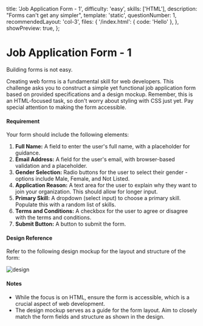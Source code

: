
  title: 'Job Application Form - 1',
  difficulty: 'easy',
  skills: ['HTML'],
  description: "Forms can't get any simpler",
  template: 'static',
  questionNumber: 1,
  recommendedLayout: 'col-3',
  files: {
    '/index.html': {
      code: '<body>Hello</body>'
    },
  },
  showPreview: true,
};

# Job Application Form - 1

Building forms is not easy.

Creating web forms is a fundamental skill for web developers. This challenge asks you to construct a simple yet functional job application form based on provided specifications and a design mockup. Remember, this is an HTML-focused task, so don't worry about styling with CSS just yet. Pay special attention to making the form accessible.

#### Requirement
Your form should include the following elements:

1. **Full Name:** A field to enter the user's full name, with a placeholder for guidance.
2. **Email Address:** A field for the user's email, with browser-based validation and a placeholder.
3. **Gender Selection:** Radio buttons for the user to select their gender - options include Male, Female, and Not Listed.
4. **Application Reason:** A text area for the user to explain why they want to join your organization. This should allow for longer input.
5. **Primary Skill:** A dropdown (select input) to choose a primary skill. Populate this with a random list of skills.
6. **Terms and Conditions:** A checkbox for the user to agree or disagree with the terms and conditions.
7. **Submit Button:** A button to submit the form.

#### Design Reference

Refer to the following design mockup for the layout and structure of the form:

<Image src={image} alt="design" priority />

#### Notes

- While the focus is on HTML, ensure the form is accessible, which is a crucial aspect of web development.
- The design mockup serves as a guide for the form layout. Aim to closely match the form fields and structure as shown in the design.